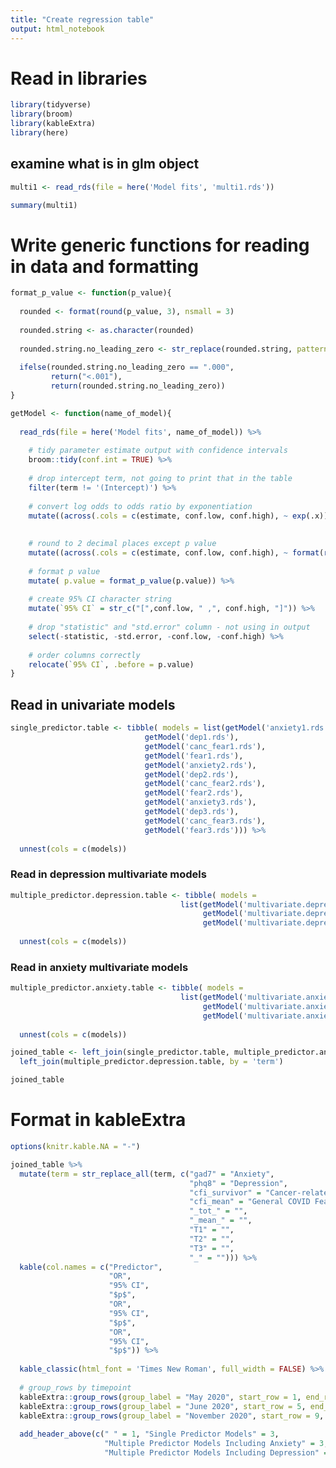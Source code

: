 ```yaml
---
title: "Create regression table"
output: html_notebook
---
```


# Read in libraries

```r

library(tidyverse)
library(broom)
library(kableExtra)
library(here)

```

## examine what is in glm object

```r

multi1 <- read_rds(file = here('Model fits', 'multi1.rds'))

summary(multi1)

```


# Write generic functions for reading in data and formatting

```r

format_p_value <- function(p_value){
  
  rounded <- format(round(p_value, 3), nsmall = 3)
  
  rounded.string <- as.character(rounded)
  
  rounded.string.no_leading_zero <- str_replace(rounded.string, pattern = "0.", ".")
  
  ifelse(rounded.string.no_leading_zero == ".000",
         return("<.001"),
         return(rounded.string.no_leading_zero))
}

getModel <- function(name_of_model){
  
  read_rds(file = here('Model fits', name_of_model)) %>%
    
    # tidy parameter estimate output with confidence intervals
    broom::tidy(conf.int = TRUE) %>%
    
    # drop intercept term, not going to print that in the table
    filter(term != '(Intercept)') %>%
    
    # convert log odds to odds ratio by exponentiation
    mutate((across(.cols = c(estimate, conf.low, conf.high), ~ exp(.x)))) %>%
    
    
    # round to 2 decimal places except p value
    mutate((across(.cols = c(estimate, conf.low, conf.high), ~ format(round(.x, 2), nsmall = 2)))) %>%
    
    # format p value
    mutate( p.value = format_p_value(p.value)) %>%
    
    # create 95% CI character string
    mutate(`95% CI` = str_c("[",conf.low, " ,", conf.high, "]")) %>%
    
    # drop "statistic" and "std.error" column - not using in output
    select(-statistic, -std.error, -conf.low, -conf.high) %>%
    
    # order columns correctly
    relocate(`95% CI`, .before = p.value) 
}

```

## Read in univariate models

```r

single_predictor.table <- tibble( models = list(getModel('anxiety1.rds'),
                              getModel('dep1.rds'),
                              getModel('canc_fear1.rds'),
                              getModel('fear1.rds'),
                              getModel('anxiety2.rds'),
                              getModel('dep2.rds'),
                              getModel('canc_fear2.rds'),
                              getModel('fear2.rds'),
                              getModel('anxiety3.rds'),
                              getModel('dep3.rds'),
                              getModel('canc_fear3.rds'),
                              getModel('fear3.rds'))) %>%
                              
  unnest(cols = c(models))


```

### Read in depression multivariate models


```r

multiple_predictor.depression.table <- tibble( models = 
                                      list(getModel('multivariate.depression.T1.fit.rds'),
                                           getModel('multivariate.depression.T2.fit.rds'),
                                           getModel('multivariate.depression.T3.fit.rds'))) %>%
                              
  unnest(cols = c(models))


```

### Read in anxiety multivariate models


```r

multiple_predictor.anxiety.table <- tibble( models = 
                                      list(getModel('multivariate.anxiety.T1.fit.rds'),
                                           getModel('multivariate.anxiety.T2.fit.rds'),
                                           getModel('multivariate.anxiety.T3.fit.rds'))) %>%
                              
  unnest(cols = c(models))


```

```r

joined_table <- left_join(single_predictor.table, multiple_predictor.anxiety.table, by = 'term') %>%
  left_join(multiple_predictor.depression.table, by = 'term')

joined_table

```

# Format in kableExtra


```r

options(knitr.kable.NA = "-")

joined_table %>%
  mutate(term = str_replace_all(term, c("gad7" = "Anxiety",
                                        "phq8" = "Depression",
                                        "cfi_survivor" = "Cancer-related COVID Fear",
                                        "cfi_mean" = "General COVID Fear",
                                        "_tot_" = "",
                                        "_mean_" = "",
                                        "T1" = "",
                                        "T2" = "",
                                        "T3" = "",
                                        "_" = ""))) %>%
  kable(col.names = c("Predictor",
                      "OR",
                      "95% CI",
                      "$p$",
                      "OR",
                      "95% CI",
                      "$p$",
                      "OR",
                      "95% CI",
                      "$p$")) %>%
    
  kable_classic(html_font = 'Times New Roman', full_width = FALSE) %>%
  
  # group_rows by timepoint
  kableExtra::group_rows(group_label = "May 2020", start_row = 1, end_row = 4, label_row_css = "text-align: center;") %>%
  kableExtra::group_rows(group_label = "June 2020", start_row = 5, end_row = 8, label_row_css = "text-align: center;") %>%
  kableExtra::group_rows(group_label = "November 2020", start_row = 9, end_row = 12, label_row_css = "text-align: center;") %>%
  
  add_header_above(c(" " = 1, "Single Predictor Models" = 3, 
                     "Multiple Predictor Models Including Anxiety" = 3,
                     "Multiple Predictor Models Including Depression" = 3))


```
